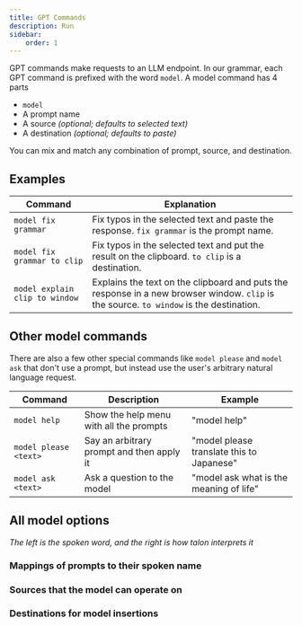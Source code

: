 ```yaml
---
title: GPT Commands
description: Run
sidebar:
    order: 1
---
```



GPT commands make requests to an LLM endpoint. In our grammar, each GPT command is prefixed with the word `model`. A model command has 4 parts

-   `model`
-   A prompt name
-   A source _(optional; defaults to selected text)_
-   A destination _(optional; defaults to paste)_

You can mix and match any combination of prompt, source, and destination.

## Examples

| Command                        | Explanation                                                                                                                             |
| ------------------------------ | --------------------------------------------------------------------------------------------------------------------------------------- |
| `model fix grammar`            | Fix typos in the selected text and paste the response. `fix grammar` is the prompt name.                                                |
| `model fix grammar to clip`    | Fix typos in the selected text and put the result on the clipboard. `to clip` is a destination.                                         |
| `model explain clip to window` | Explains the text on the clipboard and puts the response in a new browser window. `clip` is the source. `to window` is the destination. |

## Other model commands

There are also a few other special commands like `model please` and `model ask` that don't use a prompt, but instead use the user's arbitrary natural language request.

| Command               | Description                               | Example                                   |
| --------------------- | ----------------------------------------- | ----------------------------------------- |
| `model help`          | Show the help menu with all the prompts   | "model help"                              |
| `model please <text>` | Say an arbitrary prompt and then apply it | "model please translate this to Japanese" |
| `model ask <text>`    | Ask a question to the model               | "model ask what is the meaning of life"   |

## All model options

_The left is the spoken word, and the right is how talon interprets it_

### Mappings of prompts to their spoken name

<FetchedData data="https://raw.githubusercontent.com/C-Loftus/talon-ai-tools/main/GPT/lists/staticPrompt.talon-list" />

### Sources that the model can operate on

<FetchedData data="https://raw.githubusercontent.com/C-Loftus/talon-ai-tools/main/GPT/lists/modelSource.talon-list" />

### Destinations for model insertions

<FetchedData data="https://raw.githubusercontent.com/C-Loftus/talon-ai-tools/main/GPT/lists/modelDestination.talon-list" />
